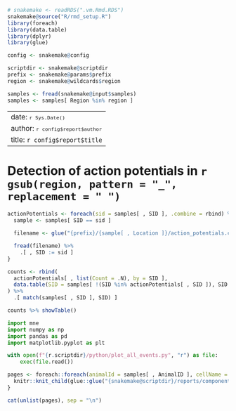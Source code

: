 ```r
# snakemake <- readRDS(".vm.Rmd.RDS")
snakemake@source("R/rmd_setup.R")
library(foreach)
library(data.table)
library(dplyr)
library(glue)

config <- snakemake@config

scriptdir <- snakemake@scriptdir
prefix <- snakemake@params$prefix
region <- snakemake@wildcards$region

samples <- fread(snakemake@input$samples)
samples <- samples[ Region %in% region ]
```

---
date: <small>`r Sys.Date()`</small>
author: <small>`r config$report$author`</small>
title: `r config$report$title`
---

# Detection of action potentials in `r gsub(region, pattern = "_", replacement = " ")` {.tabset .tabset-pills .unlisted .unnumbered}

```r
actionPotentials <- foreach(sid = samples[ , SID ], .combine = rbind) %do% {
  sample <- samples[ SID == sid ]

  filename <- glue("{prefix}/{sample[ , Location ]}/action_potentials.csv")

  fread(filename) %>%
    .[ , SID := sid ]
}

counts <- rbind(
  actionPotentials[ , list(Count = .N), by = SID ],
  data.table(SID = samples[ !(SID %in% actionPotentials[ , SID ]), SID ], Count = 0)
) %>%
  .[ match(samples[ , SID ], SID) ]

counts %>% showTable()
```

```python
import mne
import numpy as np
import pandas as pd
import matplotlib.pyplot as plt

with open(f"{r.scriptdir}/python/plot_all_events.py", "r") as file:
    exec(file.read())
```

```r
pages <- foreach::foreach(animalId = samples[ , AnimalID ], cellName = samples[ , CellName ]) %do% {
  knitr::knit_child(glue::glue("{snakemake@scriptdir}/reports/components/vm.Rmd"), quiet = TRUE, envir = environment())
}
```
```r
cat(unlist(pages), sep = "\n")
```

